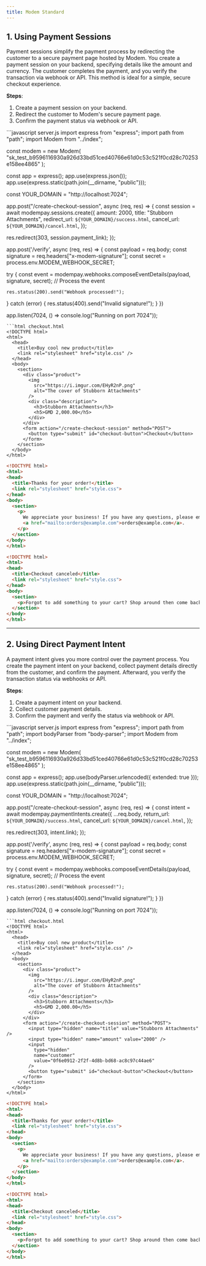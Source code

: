 ```yaml
---
title: Modem Standard 
---
```


## 1. **Using Payment Sessions**

Payment sessions simplify the payment process by redirecting the customer to a secure payment page hosted by Modem. You create a payment session on your backend, specifying details like the amount and currency. The customer completes the payment, and you verify the transaction via webhook or API. This method is ideal for a simple, secure checkout experience.

**Steps**:
1. Create a payment session on your backend.
2. Redirect the customer to Modem's secure payment page.
3. Confirm the payment status via webhook or API.

<CodeGroup>
```javascript server.js
import express from "express";
import path from "path";
import Modem from "../index";

const modem = new Modem(
  "sk_test_b9596116930a926d33bd51ced40766e61d0c53c521f0cd28c70253e158ee4865"
);

const app = express();
app.use(express.json());
app.use(express.static(path.join(__dirname, "public")));

const YOUR_DOMAIN = "http://localhost:7024";

app.post("/create-checkout-session", async (req, res) => {
  const session = await modempay.sessions.create({
    amount: 2000,
    title: "Stubborn Attachments",
    redirect_url: `${YOUR_DOMAIN}/success.html`,
    cancel_url: `${YOUR_DOMAIN}/cancel.html`,
  });

  res.redirect(303, session.payment_link);
});


app.post('/verify', async (req, res) => {
  const payload = req.body;
  const signature = req.headers["x-modem-signature"];
  const secret = process.env.MODEM_WEBHOOK_SECRET;

  try {
    const event = modempay.webhooks.composeEventDetails(payload, signature, secret);
    // Process the event
    
    res.status(200).send("Webhook processed!");
  } catch (error) {
    res.status(400).send("Invalid signature!");
  }
})

app.listen(7024, () => console.log("Running on port 7024"));

```
```html checkout.html
<!DOCTYPE html>
<html>
  <head>
    <title>Buy cool new product</title>
    <link rel="stylesheet" href="style.css" />
  </head>
  <body>
    <section>
      <div class="product">
        <img
          src="https://i.imgur.com/EHyR2nP.png"
          alt="The cover of Stubborn Attachments"
        />
        <div class="description">
          <h3>Stubborn Attachments</h3>
          <h5>GMD 2,000.00</h5>
        </div>
      </div>
      <form action="/create-checkout-session" method="POST">
        <button type="submit" id="checkout-button">Checkout</button>
      </form>
    </section>
  </body>
</html>
```

```html success.html
<!DOCTYPE html>
<html>
<head>
  <title>Thanks for your order!</title>
  <link rel="stylesheet" href="style.css">
</head>
<body>
  <section>
    <p>
      We appreciate your business! If you have any questions, please email
      <a href="mailto:orders@example.com">orders@example.com</a>.
    </p>
  </section>
</body>
</html>
```

```html cancel.html
<!DOCTYPE html>
<html>
<head>
  <title>Checkout canceled</title>
  <link rel="stylesheet" href="style.css">
</head>
<body>
  <section>
    <p>Forgot to add something to your cart? Shop around then come back to pay!</p>
  </section>
</body>
</html>
```

</CodeGroup>

---

## 2. **Using Direct Payment Intent**

A payment intent gives you more control over the payment process. You create the payment intent on your backend, collect payment details directly from the customer, and confirm the payment. Afterward, you verify the transaction status via webhooks or API.

**Steps**:
1. Create a payment intent on your backend.
2. Collect customer payment details.
3. Confirm the payment and verify the status via webhook or API.


<CodeGroup>
```javascript server.js
import express from "express";
import path from "path";
import bodyParser from "body-parser";
import Modem from "../index";

const modem = new Modem(
  "sk_test_b9596116930a926d33bd51ced40766e61d0c53c521f0cd28c70253e158ee4865"
);

const app = express();
app.use(bodyParser.urlencoded({ extended: true }));
app.use(express.static(path.join(__dirname, "public")));

const YOUR_DOMAIN = "http://localhost:7024";

app.post("/create-checkout-session", async (req, res) => {
  const intent = await modempay.paymentIntents.create({
    ...req.body,
    return_url: `${YOUR_DOMAIN}/success.html`,
    cancel_url: `${YOUR_DOMAIN}/cancel.html`,
  });

  res.redirect(303, intent.link);
});


app.post('/verify', async (req, res) => {
  const payload = req.body;
  const signature = req.headers["x-modem-signature"];
  const secret = process.env.MODEM_WEBHOOK_SECRET;

  try {
    const event = modempay.webhooks.composeEventDetails(payload, signature, secret);
    // Process the event
    
    res.status(200).send("Webhook processed!");
  } catch (error) {
    res.status(400).send("Invalid signature!");
  }
})

app.listen(7024, () => console.log("Running on port 7024"));

```
```html checkout.html
<!DOCTYPE html>
<html>
  <head>
    <title>Buy cool new product</title>
    <link rel="stylesheet" href="style.css" />
  </head>
  <body>
    <section>
      <div class="product">
        <img
          src="https://i.imgur.com/EHyR2nP.png"
          alt="The cover of Stubborn Attachments"
        />
        <div class="description">
          <h3>Stubborn Attachments</h3>
          <h5>GMD 2,000.00</h5>
        </div>
      </div>
      <form action="/create-checkout-session" method="POST">
        <input type="hidden" name="title" value="Stubborn Attachments" />
        <input type="hidden" name="amount" value="2000" />
        <input
          type="hidden"
          name="customer"
          value="0f6e0912-2f2f-4d8b-bd68-ac8c97c44ae6"
        />
        <button type="submit" id="checkout-button">Checkout</button>
      </form>
    </section>
  </body>
</html>

```

```html success.html
<!DOCTYPE html>
<html>
<head>
  <title>Thanks for your order!</title>
  <link rel="stylesheet" href="style.css">
</head>
<body>
  <section>
    <p>
      We appreciate your business! If you have any questions, please email
      <a href="mailto:orders@example.com">orders@example.com</a>.
    </p>
  </section>
</body>
</html>
```

```html cancel.html
<!DOCTYPE html>
<html>
<head>
  <title>Checkout canceled</title>
  <link rel="stylesheet" href="style.css">
</head>
<body>
  <section>
    <p>Forgot to add something to your cart? Shop around then come back to pay!</p>
  </section>
</body>
</html>
```

</CodeGroup>